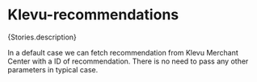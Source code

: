 
<Meta of={Stories} />

# Klevu-recommendations

<Markdown>{Stories.description}</Markdown>

In a default case we can fetch recommendation from Klevu Merchant Center with a ID of recommendation. There is no need to pass any other parameters in typical case.

<Canvas of={Stories.Recommendations} />

<Controls />
